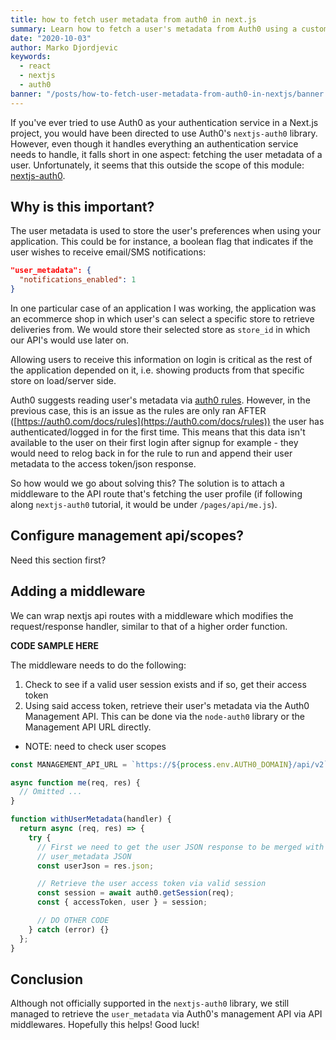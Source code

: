 ```yaml
---
title: how to fetch user metadata from auth0 in next.js
summary: Learn how to fetch a user's metadata from Auth0 using a custom middleware in Next.js API routes.
date: "2020-10-03"
author: Marko Djordjevic
keywords:
  - react
  - nextjs
  - auth0
banner: "/posts/how-to-fetch-user-metadata-from-auth0-in-nextjs/banner.png"
---
```



<NextImage
  src="/posts/how-to-fetch-user-metadata-from-auth0-in-nextjs/banner.jpg"
  width={1920}
  height={1280}
  priority
/>

If you've ever tried to use Auth0 as your authentication service in a Next.js
project, you would have been directed to use Auth0's `nextjs-auth0` library.
However, even though it handles everything an authentication service needs to
handle, it falls short in one aspect: fetching the user metadata of a user.
Unfortunately, it seems that this outside the scope of this module:
[nextjs-auth0](https://github.com/auth0/nextjs-auth0/issues/45).

## Why is this important?

The user metadata is used to store the user's preferences when using your
application. This could be for instance, a boolean flag that indicates if the
user wishes to receive email/SMS notifications:

```json
"user_metadata": {
  "notifications_enabled": 1
}
```

In one particular case of an application I was working, the application was an
ecommerce shop in which user's can select a specific store to retrieve
deliveries from. We would store their selected store as `store_id` in which our
API's would use later on.

Allowing users to receive this information on login is critical as the rest of
the application depended on it, i.e. showing products from that specific store
on load/server side.

Auth0 suggests reading user's metadata via [auth0 rules](https://auth0.com/docs/rules/metadata).
However, in the previous case, this is an issue as the rules are only ran AFTER
([https://auth0.com/docs/rules](https://auth0.com/docs/rules)) the user has
authenticated/logged in for the first time. This means that this data isn't
available to the user on their first login after signup for example - they
would need to relog back in for the rule to run and append their user metadata
to the access token/json response.

So how would we go about solving this? The solution is to attach a middleware to
the API route that's fetching the user profile (if following along
`nextjs-auth0` tutorial, it would be under `/pages/api/me.js`).

## Configure management api/scopes?

Need this section first?

## Adding a middleware

We can wrap nextjs api routes with a middleware which modifies the
request/response handler, similar to that of a higher order function.

**CODE SAMPLE HERE**

The middleware needs to do the following:

1. Check to see if a valid user session exists and if so, get their access token
2. Using said access token, retrieve their user's metadata via the Auth0
   Management API. This can be done via the `node-auth0` library or the
   Management API URL directly.

- NOTE: need to check user scopes

```js
const MANAGEMENT_API_URL = `https://${process.env.AUTH0_DOMAIN}/api/v2`;

async function me(req, res) {
  // Omitted ...
}

function withUserMetadata(handler) {
  return async (req, res) => {
    try {
      // First we need to get the user JSON response to be merged with
      // user_metadata JSON
      const userJson = res.json;

      // Retrieve the user access token via valid session
      const session = await auth0.getSession(req);
      const { accessToken, user } = session;

      // DO OTHER CODE
    } catch (error) {}
  };
}
```

## Conclusion

Although not officially supported in the `nextjs-auth0` library, we still 
managed to retrieve the `user_metadata` via Auth0's management API via API 
middlewares. Hopefully this helps! Good luck!
